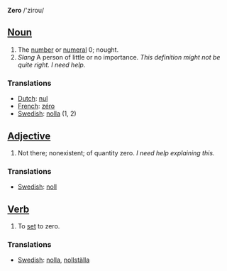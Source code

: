 '''Zero''' /'zirou/

==[[Noun]]==

# The [[number]] or [[numeral]] 0; nought.
# ''Slang'' A person of little or no importance. ''This definition might not be quite right. I need help.''

===Translations===
*[[Dutch]]: [[nul]]
*[[French]]: [[zéro]]
*[[Swedish]]: [[nolla]] (1, 2)

==[[Adjective]]==

# Not there; nonexistent; of quantity zero. ''I need help explaining this.''

===Translations===
*[[Swedish]]: [[noll]]

==[[Verb]]==

# To [[set]] to zero.

===Translations===
*[[Swedish]]: [[nolla]], [[nollställa]]